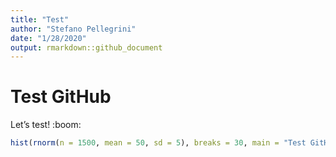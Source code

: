 ```yaml
---
title: "Test"
author: "Stefano Pellegrini"
date: "1/28/2020"
output: rmarkdown::github_document
---
```


# Test GitHub

Let's test! :boom:

```r
hist(rnorm(n = 1500, mean = 50, sd = 5), breaks = 30, main = "Test GitHub")
```

